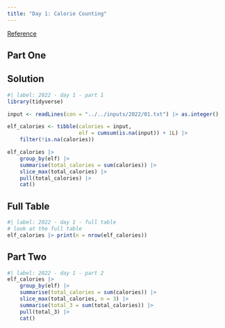```yaml
---
title: "Day 1: Calorie Counting"
---
```


[Reference](https://adventofcode.com/2022/day/1)

## Part One

::: {.panel-tabset}

## Solution

```r
#| label: 2022 - day 1 - part 1
library(tidyverse)

input <- readLines(con = "../../inputs/2022/01.txt") |> as.integer()

elf_calories <- tibble(calories = input,
                       elf = cumsum(is.na(input)) + 1L) |> 
    filter(!is.na(calories))

elf_calories |> 
    group_by(elf) |> 
    summarise(total_calories = sum(calories)) |> 
    slice_max(total_calories) |> 
    pull(total_calories) |> 
    cat()
```

## Full Table

```r
#| label: 2022 - day 1 - full table
# look at the full table
elf_calories |> print(n = nrow(elf_calories))
```

:::

## Part Two

```r
#| label: 2022 - day 1 - part 2
elf_calories |>
    group_by(elf) |> 
    summarise(total_calories = sum(calories)) |> 
    slice_max(total_calories, n = 3) |> 
    summarise(total_3 = sum(total_calories)) |> 
    pull(total_3) |> 
    cat()
```
